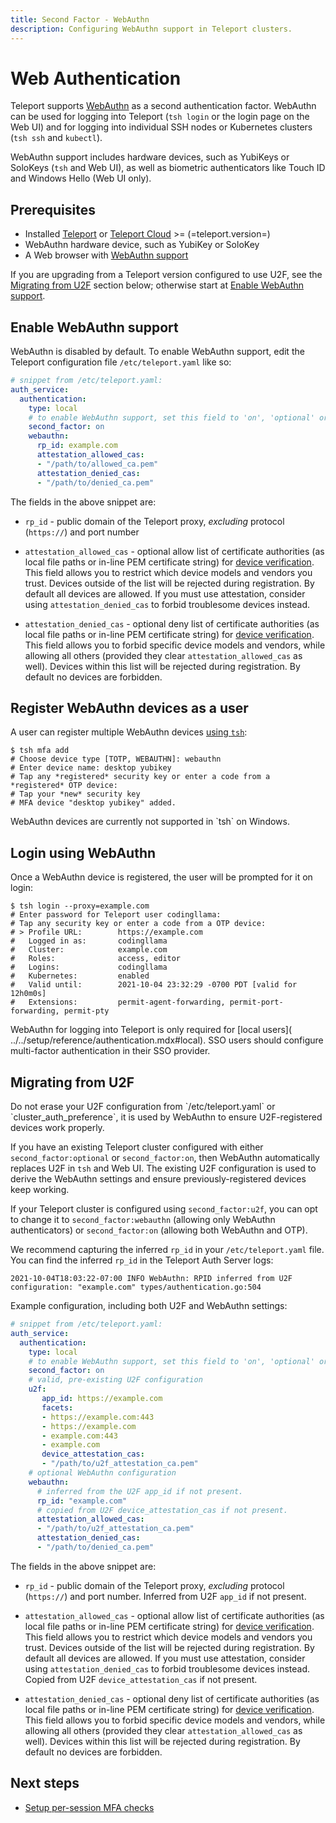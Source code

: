 ```yaml
---
title: Second Factor - WebAuthn
description: Configuring WebAuthn support in Teleport clusters.
---
```


# Web Authentication

Teleport supports [WebAuthn](https://webauthn.guide/) as a second authentication
factor. WebAuthn can be used for logging into Teleport (`tsh login` or the login
page on the Web UI) and for logging into individual SSH nodes or Kubernetes
clusters (`tsh ssh` and `kubectl`).

WebAuthn support includes hardware devices, such as YubiKeys or SoloKeys (`tsh`
and Web UI), as well as biometric authenticators like Touch ID and Windows Hello
(Web UI only).

## Prerequisites

- Installed [Teleport](../getting-started.mdx) or [Teleport Cloud](
  ../../cloud/introduction.mdx) >= (=teleport.version=)
- WebAuthn hardware device, such as YubiKey or SoloKey
- A Web browser with [WebAuthn support](
  https://developers.yubico.com/WebAuthn/WebAuthn_Browser_Support/)

If you are upgrading from a Teleport version configured to use U2F, see the
[Migrating from U2F](#migrating-from-u2f) section below; otherwise start at
[Enable WebAuthn support](#enable-webauthn-support).

## Enable WebAuthn support

WebAuthn is disabled by default. To enable WebAuthn support, edit the Teleport
configuration file `/etc/teleport.yaml` like so:

```yaml
# snippet from /etc/teleport.yaml:
auth_service:
  authentication:
    type: local
    # to enable WebAuthn support, set this field to 'on', 'optional' or 'webauthn'
    second_factor: on
    webauthn:
      rp_id: example.com
      attestation_allowed_cas:
      - "/path/to/allowed_ca.pem"
      attestation_denied_cas:
      - "/path/to/denied_ca.pem"
```

The fields in the above snippet are:

- `rp_id` - public domain of the Teleport proxy, *excluding* protocol
  (`https://`) and port number

- `attestation_allowed_cas` - optional allow list of certificate authorities (as
  local file paths or in-line PEM certificate string) for [device verification](
  https://developers.yubico.com/WebAuthn/WebAuthn_Developer_Guide/Attestation.html).
  This field allows you to restrict which device models and vendors you trust.
  Devices outside of the list will be rejected during registration. By default
  all devices are allowed.
  If you must use attestation, consider using `attestation_denied_cas` to
  forbid troublesome devices instead.

- `attestation_denied_cas` - optional deny list of certificate authorities (as
  local file paths or in-line PEM certificate string) for [device verification](
  https://developers.yubico.com/WebAuthn/WebAuthn_Developer_Guide/Attestation.html).
  This field allows you to forbid specific device models and vendors, while
  allowing all others (provided they clear `attestation_allowed_cas` as well).
  Devices within this list will be rejected during registration. By default no
  devices are forbidden.

## Register WebAuthn devices as a user

A user can register multiple WebAuthn devices [using `tsh`](
../../setup/reference/cli.mdx#tsh-mfa-add):

```code
$ tsh mfa add
# Choose device type [TOTP, WEBAUTHN]: webauthn
# Enter device name: desktop yubikey
# Tap any *registered* security key or enter a code from a *registered* OTP device:
# Tap your *new* security key
# MFA device "desktop yubikey" added.
```

<Admonition type="warning" title="Windows support">
  WebAuthn devices are currently not supported in `tsh` on Windows.
</Admonition>

## Login using WebAuthn

Once a WebAuthn device is registered, the user will be prompted for it on login:

```code
$ tsh login --proxy=example.com
# Enter password for Teleport user codingllama:
# Tap any security key or enter a code from a OTP device:
# > Profile URL:        https://example.com
#   Logged in as:       codingllama
#   Cluster:            example.com
#   Roles:              access, editor
#   Logins:             codingllama
#   Kubernetes:         enabled
#   Valid until:        2021-10-04 23:32:29 -0700 PDT [valid for 12h0m0s]
#   Extensions:         permit-agent-forwarding, permit-port-forwarding, permit-pty
```

<Admonition type="note">
  WebAuthn for logging into Teleport is only required for [local users](
  ../../setup/reference/authentication.mdx#local). SSO users should configure
  multi-factor authentication in their SSO provider.
</Admonition>

## Migrating from U2F

<Admonition type="warning" title="Warning">
  Do not erase your U2F configuration from `/etc/teleport.yaml` or
  `cluster_auth_preference`, it is used by WebAuthn to ensure U2F-registered
  devices work properly.
</Admonition>

If you have an existing Teleport cluster configured with either
`second_factor:optional` or `second_factor:on`, then WebAuthn automatically
replaces U2F in `tsh` and Web UI. The existing U2F configuration is used to
derive the WebAuthn settings and ensure previously-registered devices keep
working.

If your Teleport cluster is configured using `second_factor:u2f`, you can opt to
change it to `second_factor:webauthn` (allowing only WebAuthn authenticators) or
`second_factor:on` (allowing both WebAuthn and OTP).

We recommend capturing the inferred `rp_id` in your `/etc/teleport.yaml` file.
You can find the inferred `rp_id` in the Teleport Auth Server logs:

```
2021-10-04T18:03:22-07:00 INFO WebAuthn: RPID inferred from U2F configuration: "example.com" types/authentication.go:504
```

Example configuration, including both U2F and WebAuthn settings:

```yaml
# snippet from /etc/teleport.yaml:
auth_service:
  authentication:
    type: local
    # to enable WebAuthn support, set this field to 'on', 'optional' or 'webauthn'
    second_factor: on
    # valid, pre-existing U2F configuration
    u2f:
       app_id: https://example.com
       facets:
       - https://example.com:443
       - https://example.com
       - example.com:443
       - example.com
       device_attestation_cas:
       - "/path/to/u2f_attestation_ca.pem"
    # optional WebAuthn configuration
    webauthn:
      # inferred from the U2F app_id if not present.
      rp_id: "example.com"
      # copied from U2F device_attestation_cas if not present.
      attestation_allowed_cas:
      - "/path/to/u2f_attestation_ca.pem"
      attestation_denied_cas:
      - "/path/to/denied_ca.pem"
```

The fields in the above snippet are:

- `rp_id` - public domain of the Teleport proxy, *excluding* protocol
  (`https://`) and port number.
  Inferred from U2F `app_id` if not present.

- `attestation_allowed_cas` - optional allow list of certificate authorities (as
  local file paths or in-line PEM certificate string) for [device verification](
  https://developers.yubico.com/WebAuthn/WebAuthn_Developer_Guide/Attestation.html).
  This field allows you to restrict which device models and vendors you trust.
  Devices outside of the list will be rejected during registration. By default
  all devices are allowed.
  If you must use attestation, consider using `attestation_denied_cas` to
  forbid troublesome devices instead.
  Copied from U2F `device_attestation_cas` if not present.

- `attestation_denied_cas` - optional deny list of certificate authorities (as
  local file paths or in-line PEM certificate string) for [device verification](
  https://developers.yubico.com/WebAuthn/WebAuthn_Developer_Guide/Attestation.html).
  This field allows you to forbid specific device models and vendors, while
  allowing all others (provided they clear `attestation_allowed_cas` as well).
  Devices within this list will be rejected during registration. By default no
  devices are forbidden.

## Next steps

- [Setup per-session MFA checks](per-session-mfa.mdx)
